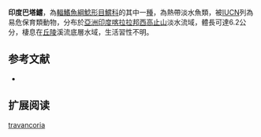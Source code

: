 {{Speciesbox
| name = 印度巴塔鱨
| image = 
| image_width = 250px
| image_caption = 
| status = VU
| status_system = IUCN3.1
| genus = Batasio
| species = travancoria
| authority = Hora & Law, 1941
| synonyms = 
}}
'''印度巴塔鱨'''，為[[輻鰭魚綱|輻鰭魚綱]][[鯰形目|鯰形目]][[鱨科|鱨科]]的其中一[[種|種]]，為熱帶淡水魚類，被[[IUCN|IUCN]]列為易危保育類動物，分布於[[亞洲|亞洲]][[印度|印度]][[喀拉拉邦|喀拉拉邦]][[西高止山|西高止山]]淡水流域，體長可達6.2公分，棲息在[[丘陵|丘陵]]溪流底層水域，生活習性不明。

==参考文献==
*{{FishBase_species|genus=Batasio|species=travancoria|year=2015|month=4}}

== 扩展阅读 ==
{{refbegin}}
{{wikispecies-inline|Batasio travancoria|印度巴塔鱨}}
{{refend}}
{{Taxonbar|from=Q6429434}}

[[Category:巴塔鱨屬|travancoria]]